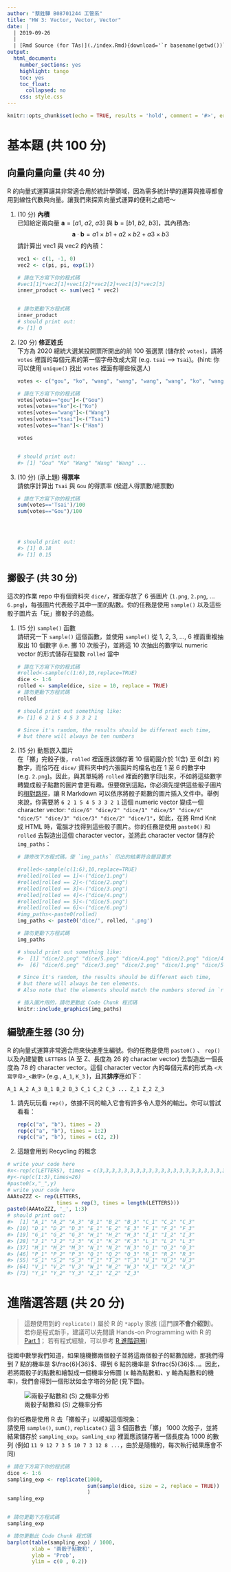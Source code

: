 ```yaml
---
author: "蔡鉎驊 B08701244 工管系"
title: "HW 3: Vector, Vector, Vector"
date: |
  | 2019-09-26
  |
  | [Rmd Source (for TAs)](./index.Rmd){download='`r basename(getwd())`.Rmd'}
output:
  html_document:
    number_sections: yes
    highlight: tango
    toc: yes
    toc_float:
      collapsed: no
    css: style.css
---
```


```r
knitr::opts_chunk$set(echo = TRUE, results = 'hold', comment = '#>', error = TRUE)
```


基本題 (共 100 分)
=========================


## 向量向量向量 (共 40 分)

R 的向量式運算讓其非常適合用於統計學領域，因為需多統計學的運算與推導都會用到線性代數與向量。讓我們來探索向量式運算的便利之處吧～

1. (10 分) **內積**  
已知給定兩向量 $\mathbf{a} = [a1,~a2,~a3]$ 與 $\mathbf{b} = [b1,~b2,~b3]$，其內積為:
$$\mathbf{a} \cdot \mathbf{b} = a1 \times b1 + a2 \times b2 + a3 \times b3$$
請計算出 vec1 與 vec2 的內積：

    ```r
    vec1 <- c(1, -1, 0)
    vec2 <- c(pi, pi, exp(1))
    
    # 請在下方寫下你的程式碼
    #vec1[1]*vec2[1]+vec1[2]*vec2[2]+vec1[3]*vec2[3]
    inner_product <- sum(vec1 * vec2)

    
    # 請勿更動下方程式碼
    inner_product
    # should print out:
    #> [1] 0
    ```

2. (20 分) **修正姓氏**  
下方為 2020 總統大選某投開票所開出的前 100 張選票 (儲存於 `votes`)，請將 `votes` 裡面的每個元素的第一個字母改成大寫 (e.g. `tsai` --> `Tsai`)。(hint: 你可以使用 `unique()` 找出 `votes` 裡面有哪些候選人)

    ```r
    votes <- c("gou", "ko", "wang", "wang", "wang", "wang", "ko", "wang", "tsai", "ko", "ko", "wang", "han", "wang", "ko", "han", "ko", "wang", "wang", "han", "tsai", "tsai", "ko", "tsai", "gou", "gou", "han", "ko", "han", "gou", "wang", "gou", "han", "gou", "wang", "wang", "han", "tsai", "han", "wang", "ko", "tsai", "wang", "ko", "ko", "ko", "tsai", "han", "wang", "gou", "han", "gou", "ko", "wang", "han", "ko", "tsai", "wang", "han", "tsai", "wang", "han", "gou", "tsai", "ko", "han", "wang", "tsai", "han", "tsai", "tsai", "tsai", "tsai", "wang", "gou", "tsai", "wang", "tsai", "han", "ko", "gou", "wang", "ko", "gou", "han", "ko", "wang", "gou", "gou", "ko", "ko", "gou", "wang", "ko", "ko", "ko", "han", "tsai", "ko", "wang")
    
    # 請在下方寫下你的程式碼
    votes[votes=="gou"]<-("Gou")
    votes[votes=="ko"]<-("Ko")
    votes[votes=="wang"]<-("Wang")
    votes[votes=="tsai"]<-("Tsai")
    votes[votes=="han"]<-("Han")
    
    votes
    
    
    # should print out:
    #> [1] "Gou" "Ko" "Wang" "Wang" "Wang" ...
    ```

3. (10 分) (承上題) **得票率**  
請依序計算出 `Tsai` 與 `Gou` 的得票率 (候選人得票數/總票數)

    ```r
    # 請在下方寫下你的程式碼
    sum(votes=='Tsai')/100
    sum(votes=="Gou")/100
    
    
    
    
    # should print out:
    #> [1] 0.18
    #> [1] 0.15
    ```

## 擲骰子 (共 30 分)

這次的作業 repo 中有個資料夾 `dice/`，裡面存放了 6 張圖片 (`1.png`, `2.png`, ... `6.png`)，每張圖片代表骰子其中一面的點數。你的任務是使用 `sample()` 以及這些骰子圖片去「玩」擲骰子的遊戲。

1. (15 分) `sample()` 函數  
請研究一下 `sample()` 這個函數，並使用 `sample()` 從 1, 2, 3, ..., 6 裡面重複抽取出 10 個數字 (i.e. 擲 10 次骰子)，並將這 10 次抽出的數字以 numeric vector 的形式儲存在變數 `rolled` 當中 

    ```r
    # 請在下方寫下你的程式碼
    #rolled<-sample(c(1:6),10,replace=TRUE)
    dice <- 1:6
    rolled <- sample(dice, size = 10, replace = TRUE)
    # 請勿更動下方程式碼
    rolled

    # should print out something like:
    #> [1] 6 2 1 5 4 5 3 3 2 1
    
    # Since it's random, the results should be different each time,
    # but there will always be ten numbers
    ```

2. (15 分) 動態嵌入圖片  
在「擲」完骰子後，`rolled` 裡面應該儲存著 10 個範圍介於 1(含) 至 6(含) 的數字，而恰巧在 `dice/` 資料夾中的六張圖片的檔名也在 1 至 6 的數字中 (e.g. `2.png`)。因此，與其單純將 `rolled` 裡面的數字印出來，不如將這些數字轉變成骰子點數的圖片會更有趣。但要做到這點，你必須先提供這些骰子圖片的[相對路徑][relative-path]，讓 R Markdown 可以依序將骰子點數的圖片插入文件中。舉例來說，你需要將 `6 2 1 5 4 5 3 3 2 1` 這個 numeric vector 變成一個 character vector: `"dice/6" "dice/2" "dice/1" "dice/5" "dice/4" "dice/5" "dice/3" "dice/3" "dice/2" "dice/1"`，如此，在將 Rmd Knit 成 HTML 時，電腦才找得到這些骰子圖片。你的任務是使用 `paste0()` 和 `rolled` 去製造出這個 character vector，並將此 character vector 儲存於 `img_paths`：

    ```r
    # 請修改下方程式碼，使 `img_paths` 印出的結果符合題目要求
    
    #rolled<-sample(c(1:6),10,replace=TRUE)
    #rolled[rolled == 1]<-("dice/1.png")
    #rolled[rolled == 2]<-("dice/2.png")
    #rolled[rolled == 3]<-("dice/3.png")
    #rolled[rolled == 4]<-("dice/4.png")
    #rolled[rolled == 5]<-("dice/5.png")
    #rolled[rolled == 6]<-("dice/6.png")
    #img_paths<-paste0(rolled)
    img_paths <- paste0('dice/', rolled, '.png')

    # 請勿更動下方程式碼
    img_paths

    # should print out something like:
    #>  [1] "dice/2.png" "dice/5.png" "dice/4.png" "dice/2.png" "dice/4.png"
    #>  [6] "dice/6.png" "dice/3.png" "dice/2.png" "dice/1.png" "dice/5.png"

    # Since it's random, the results should be different each time,
    # but there will always be ten elements.
    # Also note that the elements should match the numbers stored in `rolled`
    ```

    ```r
    # 插入圖片用的，請勿更動此 Code Chunk 程式碼
    knitr::include_graphics(img_paths)
    ```


## 編號產生器 (30 分)

R 的向量式運算非常適合用來快速產生編號。你的任務是使用 `paste0()` 、 `rep()` 以及內建變數 `LETTERS` (A 至 Z、長度為 26 的 character vector) 去製造出一個長度為 78 的 character vector。這個 character vector 內的每個元素的形式為 `<大寫字母>_<數字>` (e.g., `A_1`, `K_3` )，且其**排序**應如下：

```
A_1 A_2 A_3 B_1 B_2 B_3 C_1 C_2 C_3 ... Z_1 Z_2 Z_3
```

<div class="alert alert-success hint">
1. 請先玩玩看 `rep()`，依據不同的輸入它會有許多令人意外的輸出。你可以嘗試看看：

    ```r
    rep(c("a", "b"), times = 2)
    rep(c("a", "b"), times = 1:2)
    rep(c("a", "b"), times = c(2, 2))
    ```

2. 這題會用到 Recycling 的概念
</div>


```r
# write your code here
#x<-rep(c(LETTERS), times = c(3,3,3,3,3,3,3,3,3,3,3,3,3,3,3,3,3,3,3,3,3,3,3,3,3,3))
#y<-rep(c(1:3),times=26)
#paste0(x,"_",y)
# write your code here
AAAtoZZZ <- rep(LETTERS, 
                times = rep(3, times = length(LETTERS)))
paste0(AAAtoZZZ, '_', 1:3)
# should print out:
#>  [1] "A_1" "A_2" "A_3" "B_1" "B_2" "B_3" "C_1" "C_2" "C_3"
#> [10] "D_1" "D_2" "D_3" "E_1" "E_2" "E_3" "F_1" "F_2" "F_3"
#> [19] "G_1" "G_2" "G_3" "H_1" "H_2" "H_3" "I_1" "I_2" "I_3"
#> [28] "J_1" "J_2" "J_3" "K_1" "K_2" "K_3" "L_1" "L_2" "L_3"
#> [37] "M_1" "M_2" "M_3" "N_1" "N_2" "N_3" "O_1" "O_2" "O_3"
#> [46] "P_1" "P_2" "P_3" "Q_1" "Q_2" "Q_3" "R_1" "R_2" "R_3"
#> [55] "S_1" "S_2" "S_3" "T_1" "T_2" "T_3" "U_1" "U_2" "U_3"
#> [64] "V_1" "V_2" "V_3" "W_1" "W_2" "W_3" "X_1" "X_2" "X_3"
#> [73] "Y_1" "Y_2" "Y_3" "Z_1" "Z_2" "Z_3"
```



進階選答題 (共 20 分)
==========================

> 這題使用到的 `replicate()` 屬於 R 的 `*apply` 家族 (這門課**不會介紹到**)。
> 若你是程式新手，建議可以先閱讀 Hands-on Programming with R 的 [Part 1](https://rstudio-education.github.io/hopr/project-1-weighted-dice.html)；
> 若有程式經驗，可以參考 [R 進階迴圈](https://blog.gtwang.org/r/r-advanced-loops/))

從國中數學我們知道，如果隨機擲兩個骰子並將這兩個骰子的點數加總，那我們得到 7 點的機率是 $\frac{6}{36}$、得到 6 點的機率是 $\frac{5}{36}$...。因此，若將兩骰子的點數和繪製成一個機率分佈圖 (x 軸為點數和、y 軸為點數和的機率)，我們會得到一個形狀如金字塔的分配 (見下圖)。

![兩骰子點數和 (S) 之機率分佈](https://i.stack.imgur.com/DNhaf.png){.half}


你的任務是使用 R 去「擲骰子」以模擬這個現象：  
請使用 `sample()`, `sum()`, `replicate()` 這 3 個函數去「擲」 1000 次骰子，並將結果儲存於 `sampling_exp`。`samling_exp` 裡面應該儲存著一個長度為 1000 的數列 (例如 `11 9 12 7 3 5 10 7 3 12 8 ...`，由於是隨機的，每次執行結果應會不同)

```r
# 請在下方寫下你的程式碼
dice <- 1:6
sampling_exp <- replicate(1000, 
                          sum(sample(dice, size = 2, replace = TRUE))  # `replace = TRUE` is needed
                          )
sampling_exp


# 請勿更動下方程式碼
sampling_exp
```


```r
# 請勿更動此 Code Chunk 程式碼
barplot(table(sampling_exp) / 1000,
        xlab = '兩骰子點數和',
        ylab = 'Prob',
        ylim = c(0 , 0.2))
```



[relative-path]: <https://zh.wikipedia.org/wiki/%E8%B7%AF%E5%BE%84_(%E8%AE%A1%E7%AE%97%E6%9C%BA%E7%A7%91%E5%AD%A6)#%E7%BB%9D%E5%AF%B9%E4%B8%8E%E7%9B%B8%E5%AF%B9%E8%B7%AF%E5%BE%84>